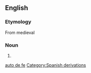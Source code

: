 {{wikipedia}}
==English==

===Etymology===
From medieval {{etyl|es}} {{term|lang=es|auto de fé||act of faith}}

===Noun===
{{en-noun|autos de fé}}

# {{alternative spelling of|[[auto de fe]]}}

[[Category:English words spelled with diacritics|auto de fe]]
[[Category:Spanish derivations]]